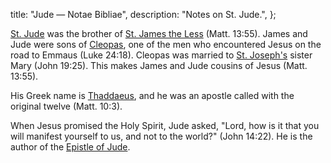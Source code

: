   title: "Jude — Notae Bibliae",
  description: "Notes on St. Jude.",
};

<Initial text="Jude (Thaddaeus)"/>

[St. Jude](/glossary/names#judah) was the brother of [St. James the Less](/people/saints/james-the-less) (Matt. 13:55). James and Jude were sons of [Cleopas](/glossary/names#cleopas), one of the men who encountered Jesus on the road to Emmaus (Luke 24:18). Cleopas was married to [St. Joseph's](/people/saints/joseph) sister Mary (John 19:25). This makes James and Jude cousins of Jesus (Matt. 13:55).

His Greek name is [Thaddaeus](/glossary/names#thaddaeus), and he was an apostle called with the original twelve (Matt. 10:3).

When Jesus promised the Holy Spirit, Jude asked, "Lord, how is it that you will manifest yourself to us, and not to the world?" (John 14:22). He is the author of the [Epistle of Jude](/bible/new-testament/epistles/jude).
